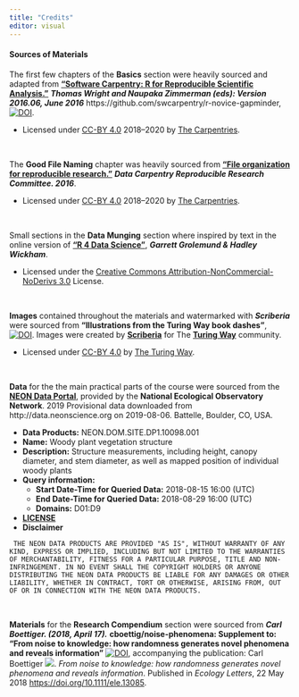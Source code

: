 ```yaml
---
title: "Credits"
editor: visual
---
```


#### Sources of Materials

The first few chapters of the **Basics** section were heavily sourced and adapted from [**"Software Carpentry: R for Reproducible Scientific Analysis."**](http://swcarpentry.github.io/r-novice-gapminder/) ***Thomas Wright and Naupaka Zimmerman (eds): Version 2016.06, June 2016*** https://github.com/swcarpentry/r-novice-gapminder, [![DOI](https://zenodo.org/badge/DOI/10.5281/zenodo.57520.svg)](https://doi.org/10.5281/zenodo.57520).

-   Licensed under [CC-BY 4.0](https://creativecommons.org/licenses/by/4.0/) 2018–2020 by [The Carpentries](https://carpentries.org/).

<br>

The **Good File Naming** chapter was heavily sourced from [**"File organization for reproducible research."**](https://datacarpentry.org/rr-organization1/) ***Data Carpentry Reproducible Research Committee. 2016***.

-   Licensed under [CC-BY 4.0](https://creativecommons.org/licenses/by/4.0/) 2018–2020 by [The Carpentries](https://carpentries.org/). [ ](https://datacarpentry.org/rr-organization1/)

<br>

Small sections in the **Data Munging** section where inspired by text in the online version of [**"R 4 Data Science"**](https://r4ds.had.co.nz/), ***Garrett Grolemund & Hadley Wickham***.

-   Licensed under the [Creative Commons Attribution-NonCommercial-NoDerivs 3.0](http://creativecommons.org/licenses/by-nc-nd/3.0/us/) License.

<br>

**Images** contained throughout the materials and watermarked with ***Scriberia*** were sourced from **"Illustrations from the Turing Way book dashes"**, [![DOI](https://zenodo.org/badge/DOI/10.5281/zenodo.3332808.svg)](https://doi.org/10.5281/zenodo.3332808). Images were created by [**Scriberia**](https://www.scriberia.co.uk/) for The [**Turing Way**](https://the-turing-way.netlify.app/introduction/introduction) community.

-   Licensed under [CC-BY 4.0](https://creativecommons.org/licenses/by/4.0/) by [The Turing Way](https://the-turing-way.netlify.app/introduction/introduction).

<br>

**Data** for the the main practical parts of the course were sourced from the [**NEON Data Portal**](https://data.neonscience.org/data-products/explore), provided by the **National Ecological Observatory Network**. 2019 Provisional data downloaded from http://data.neonscience.org on 2019-08-06. Battelle, Boulder, CO, USA.

-   **Data Products:** NEON.DOM.SITE.DP1.10098.001
-   **Name:** Woody plant vegetation structure
-   **Description:** Structure measurements, including height, canopy diameter, and stem diameter, as well as mapped position of individual woody plants
-   **Query information:**
    -   **Start Date-Time for Queried Data:** 2018-08-15 16:00 (UTC)
    -   **End Date-Time for Queried Data:** 2018-08-29 16:00 (UTC)
    -   **Domains:** D01:D9
-   [**LICENSE**](https://www.neonscience.org/data/about-data/data-policies)
-   **Disclaimer**

```         
 THE NEON DATA PRODUCTS ARE PROVIDED "AS IS", WITHOUT WARRANTY OF ANY KIND, EXPRESS OR IMPLIED, INCLUDING BUT NOT LIMITED TO THE WARRANTIES OF MERCHANTABILITY, FITNESS FOR A PARTICULAR PURPOSE, TITLE AND NON-INFRINGEMENT. IN NO EVENT SHALL THE COPYRIGHT HOLDERS OR ANYONE DISTRIBUTING THE NEON DATA PRODUCTS BE LIABLE FOR ANY DAMAGES OR OTHER LIABILITY, WHETHER IN CONTRACT, TORT OR OTHERWISE, ARISING FROM, OUT OF OR IN CONNECTION WITH THE NEON DATA PRODUCTS.
```

<br>

**Materials** for the **Research Compendium** section were sourced from ***Carl Boettiger. (2018, April 17).*** **cboettig/noise-phenomena: Supplement to: "From noise to knowledge: how randomness generates novel phenomena and reveals information"** [![DOI](https://zenodo.org/badge/DOI/10.5281/zenodo.1219780.svg)](https://doi.org/10.5281/zenodo.1219780), accompanying the publication: Carl Boettiger [![](https://orcid.org/sites/default/files/images/orcid_16x16.png)](https://orcid.org/0000-0002-1642-628X). *From noise to knowledge: how randomness generates novel phenomena and reveals information*. Published in *Ecology Letters*, 22 May 2018 <https://doi.org/10.1111/ele.13085>.
